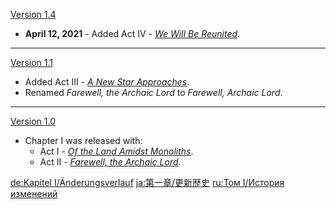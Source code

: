 {{Change History/Header}}
[[Version 1.4]]
* '''April 12, 2021''' - Added Act IV - ''[[We Will Be Reunited]]''.
----
[[Version 1.1]]
* Added Act III - ''[[A New Star Approaches]]''.
* Renamed ''Farewell, the Archaic Lord'' to ''Farewell, Archaic Lord''.
----
[[Version 1.0]]
* Chapter I was released with:
** Act I - ''[[Of the Land Amidst Monoliths]]''.
** Act II - ''[[Farewell, the Archaic Lord]]''.
<noinclude>


[[de:Kapitel I/Änderungsverlauf]]
[[ja:第一章/更新歴史]]
[[ru:Том I/История изменений]]
</noinclude>